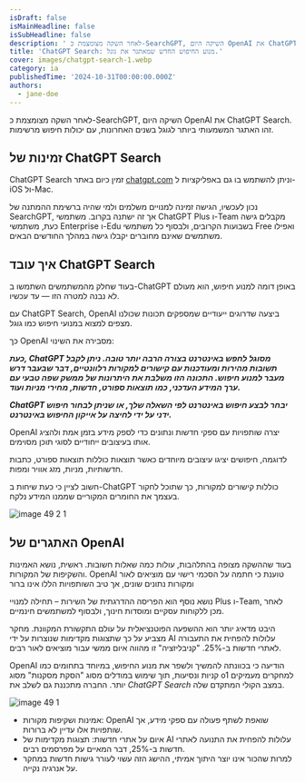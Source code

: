 ```yaml
---
isDraft: false
isMainHeadline: false
isSubHeadline: false
description: ' לאחר השקה מצומצמת כ-SearchGPT, השיקה היום OpenAI את ChatGPT Search. זהו האתגר המשמעותי ביותר לגוגל בשנים האחרונות, עם יכולות חיפוש מרשימות.'
title: 'ChatGPT Search: מנוע החיפוש החדש שמאתגר את גוגל.'
cover: images/chatgpt-search-1.webp
category: ia
publishedTime: '2024-10-31T00:00:00.000Z'
authors:
  - jane-doe
---
```


לאחר השקה מצומצמת כ-SearchGPT, השיקה היום OpenAI את ChatGPT Search. זהו האתגר המשמעותי ביותר לגוגל בשנים האחרונות, עם יכולות חיפוש מרשימות.

## זמינות של ChatGPT Search

ChatGPT Search זמין כיום באתר [chatgpt.com](https://chatgpt.com/) וניתן להשתמש בו גם באפליקציות ל-iOS ול-Mac.

נכון לעכשיו, הגישה זמינה למנויים משלמים ולמי שהיה ברשימת ההמתנה של SearchGPT, אך זה ישתנה בקרוב. משתמשי ChatGPT Plus ו-Team מקבלים גישה כעת, משתמשי Enterprise ו-Edu בשבועות הקרובים, ולבסוף כל משתמשי Free ואפילו משתמשים שאינם מחוברים יקבלו גישה במהלך החודשים הבאים.

## איך עובד ChatGPT Search

בעוד שחלק מהמשתמשים השתמשו ב-ChatGPT באופן דומה למנוע חיפוש, הוא מעולם לא נבנה למטרה הזו — עד עכשיו.

עם ChatGPT Search, OpenAI ביצעה שדרוגים ייעודיים שמספקים תכונות שכולנו מצפים למצוא במנועי חיפוש כמו גוגל.

כך OpenAI מסבירה את השינוי:

**_כעת, ChatGPT מסוגל לחפש באינטרנט בצורה הרבה יותר טובה. ניתן לקבל תשובות מהירות ומעודכנות עם קישורים למקורות רלוונטיים, דבר שבעבר דרש מעבר למנוע חיפוש. התכונה הזו משלבת את היתרונות של ממשק שפה טבעי עם ערך המידע העדכני, כמו תוצאות ספורט, חדשות, מחירי מניות ועוד._**

**_ChatGPT יבחר לבצע חיפוש באינטרנט לפי השאלה שלך, או שניתן לבחור חיפוש ידני על ידי לחיצה על אייקון החיפוש באינטרנט._**

OpenAI יצרה שותפויות עם ספקי חדשות ונתונים כדי לספק מידע בזמן אמת ולהציג אותו בעיצובים ייחודיים לסוגי תוכן מסוימים.

לדוגמה, חיפושים יציגו עיצובים מיוחדים כאשר תוצאות כוללות תוצאות ספורט, כתבות חדשותיות, מניות, מזג אוויר ומפות.

חשוב לציין כי כעת שיחות ב-ChatGPT כוללות קישורים למקורות, כך שתוכל לחקור בעצמך את החומרים המקוריים שממנו המידע נלקח.

![image 49 2 1](images/image-49-2-1.webp)

## האתגרים של OpenAI

בעוד שההשקה מצופה בהתלהבות, עולות כמה שאלות חשובות. ראשית, נושא האמינות והשקיפות של המקורות. OpenAI טוענת כי חתמה על הסכמי רישוי עם מוציאים לאור ומקורות נתונים שונים, אך טיב השותפויות הללו אינו ברור

נושא נוסף הוא הפריסה ההדרגתית של השירות – תחילה למנויי Plus ו-Team, לאחר מכן ללקוחות עסקיים ומוסדות חינוך, ולבסוף למשתמשים חינמיים.

היבט מדאיג יותר הוא ההשפעה הפוטנציאלית על עולם התקשורת המקוונת. מחקר מצביע על כך שתצוגות מקדימות שנוצרות על ידי AI עלולות להפחית את התעבורה לאתרי חדשות ב-25%. "קניבליזציה" זו מהווה איום ממשי עבור מוציאים לאור רבים.

OpenAI הודיעה כי בכוונתה להמשיך ולשפר את מנוע החיפוש, במיוחד בתחומים כמו קניות ונסיעות, תוך שימוש במודלים מסוג "הסקת מסקנות" מסוג o1 למחקרים מעמיקים יותר. החברה מתכננת גם לשלב את _ChatGPT Search_ במצב הקולי המתקדם שלה.

![image 49 1](images/image-49-1.webp)

- אמינות ושקיפות מקורות: OpenAI שואפת לשתף פעולה עם ספקי מידע, אך שותפויות אלו עדיין לא ברורות.
- איום על אתרי חדשות: תצוגות מקדימות של AI עלולות להפחית את התנועה לאתרי חדשות ב-25%, דבר המאיים על מפרסמים רבים.
- למרות שהכור אינו יוצר היתוך אמיתי, ההישג הזה עשוי לעורר גישות חדשות במחקר על אנרגיה נקייה.

